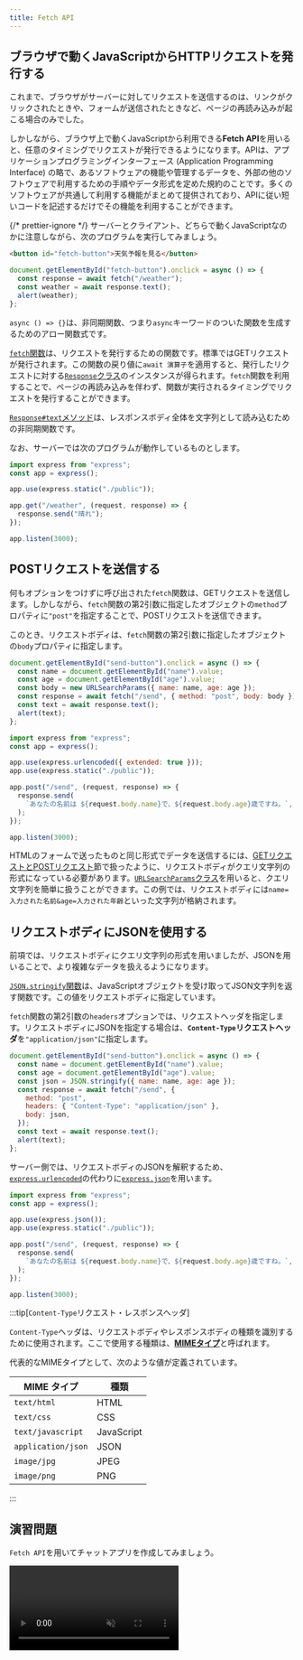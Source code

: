 ```yaml
---
title: Fetch API
---
```



## ブラウザで動くJavaScriptから<Term>HTTPリクエスト</Term>を発行する

これまで、ブラウザが<Term>サーバー</Term>に対して<Term>リクエスト</Term>を送信するのは、リンクがクリックされたときや、フォームが送信されたときなど、ページの再読み込みが起こる場合のみでした。

しかしながら、ブラウザ上で動くJavaScriptから利用できる**Fetch API**を用いると、任意のタイミングで<Term>リクエスト</Term>が発行できるようになります。<Term>API</Term>は、アプリケーションプログラミングインターフェース (Application Programming Interface) の略で、あるソフトウェアの機能や管理するデータを、外部の他のソフトウェアで利用するための手順やデータ形式を定めた規約のことです。多くのソフトウェアが共通して利用する機能がまとめて提供されており、<Term>API</Term>に従い短いコードを記述するだけでその機能を利用することができます。

{/* prettier-ignore */}
<Term>サーバー</Term>と<Term>クライアント</Term>、どちらで動くJavaScriptなのかに注意しながら、次のプログラムを実行してみましょう。

```html title="public/index.htmlのbody内"
<button id="fetch-button">天気予報を見る</button>
```

```javascript title="public/script.js (ブラウザ上で動くJavaScript)"
document.getElementById("fetch-button").onclick = async () => {
  const response = await fetch("/weather");
  const weather = await response.text();
  alert(weather);
};
```

<ViewSource url={import.meta.url} path="_samples/fetch-api" />

`async () => {}`は、<Term>非同期関数</Term>、つまり`async`キーワードのついた関数を生成するための<Term>アロー関数</Term>式です。

[`fetch`関数](https://developer.mozilla.org/ja/docs/Web/API/fetch)は、<Term>リクエスト</Term>を発行するための関数です。標準では<Term>GETリクエスト</Term>が発行されます。この関数の戻り値に`await 演算子`を適用すると、発行した<Term>リクエスト</Term>に対する[`Response`クラス](https://developer.mozilla.org/ja/docs/Web/API/Response)のインスタンスが得られます。`fetch`関数を利用することで、ページの再読み込みを伴わず、関数が実行されるタイミングで<Term>リクエスト</Term>を発行することができます。

[`Response#text`メソッド](https://developer.mozilla.org/ja/docs/Web/API/Response/text)は、<Term>レスポンスボディ</Term>全体を文字列として読み込むための<Term>非同期関数</Term>です。

なお、<Term>サーバー</Term>では次のプログラムが動作しているものとします。

```javascript title="main.mjs (サーバーとして動くJavaScript)"
import express from "express";
const app = express();

app.use(express.static("./public"));

app.get("/weather", (request, response) => {
  response.send("晴れ");
});

app.listen(3000);
```

## <Term>POSTリクエスト</Term>を送信する

何もオプションをつけずに呼び出された`fetch`関数は、<Term>GETリクエスト</Term>を送信します。しかしながら、`fetch`関数の第2引数に指定したオブジェクトの`method`プロパティに`"post"`を指定することで、<Term>POSTリクエスト</Term>を送信できます。

このとき、<Term>リクエストボディ</Term>は、`fetch`関数の第2引数に指定したオブジェクトの`body`プロパティに指定します。

```javascript title="public/script.js"
document.getElementById("send-button").onclick = async () => {
  const name = document.getElementById("name").value;
  const age = document.getElementById("age").value;
  const body = new URLSearchParams({ name: name, age: age });
  const response = await fetch("/send", { method: "post", body: body });
  const text = await response.text();
  alert(text);
};
```

```javascript title="main.mjs"
import express from "express";
const app = express();

app.use(express.urlencoded({ extended: true }));
app.use(express.static("./public"));

app.post("/send", (request, response) => {
  response.send(
    `あなたの名前は ${request.body.name}で、${request.body.age}歳ですね。`,
  );
});

app.listen(3000);
```

<ViewSource url={import.meta.url} path="_samples/send-post-request" />

HTMLのフォームで送ったものと同じ形式でデータを送信するには、[GETリクエストとPOSTリクエスト](/docs/web-servers/get-post/)節で扱ったように、<Term>リクエストボディ</Term>が<Term>クエリ文字列</Term>の形式になっている必要があります。[`URLSearchParams`クラス](https://developer.mozilla.org/ja/docs/Web/API/URLSearchParams)を用いると、<Term>クエリ文字列</Term>を簡単に扱うことができます。この例では、<Term>リクエストボディ</Term>には`name=入力された名前&age=入力された年齢`といった文字列が格納されます。

## <Term>リクエストボディ</Term>に<Term>JSON</Term>を使用する

前項では、<Term>リクエストボディ</Term>に<Term>クエリ文字列</Term>の形式を用いましたが、<Term>JSON</Term>を用いることで、より複雑なデータを扱えるようになります。

[`JSON.stringify`関数](https://developer.mozilla.org/ja/docs/Web/JavaScript/Reference/Global_Objects/JSON/stringify)は、JavaScriptオブジェクトを受け取って<Term>JSON</Term>文字列を返す関数です。この値を<Term>リクエストボディ</Term>に指定しています。

`fetch`関数の第2引数の`headers`オプションでは、<Term>リクエストヘッダ</Term>を指定します。<Term>リクエストボディ</Term>に<Term>JSON</Term>を指定する場合は、**`Content-Type`リクエストヘッダ**を`"application/json"`に指定します。

```javascript title="public/script.js"
document.getElementById("send-button").onclick = async () => {
  const name = document.getElementById("name").value;
  const age = document.getElementById("age").value;
  const json = JSON.stringify({ name: name, age: age });
  const response = await fetch("/send", {
    method: "post",
    headers: { "Content-Type": "application/json" },
    body: json,
  });
  const text = await response.text();
  alert(text);
};
```

サーバー側では、<Term>リクエストボディ</Term>のJSONを解釈するため、[`express.urlencoded`](https://expressjs.com/ja/api.html#express.urlencoded)の代わりに[`express.json`](https://expressjs.com/ja/api.html#express.json)を用います。

```javascript title="main.mjs"
import express from "express";
const app = express();

app.use(express.json());
app.use(express.static("./public"));

app.post("/send", (request, response) => {
  response.send(
    `あなたの名前は ${request.body.name}で、${request.body.age}歳ですね。`,
  );
});

app.listen(3000);
```

<ViewSource url={import.meta.url} path="_samples/json-request-body" />

:::tip[`Content-Type`<Term type="httpHeaderBody">リクエスト・レスポンスヘッダ</Term>]

`Content-Type`ヘッダは、<Term>リクエストボディ</Term>や<Term>レスポンスボディ</Term>の種類を識別するために使用されます。ここで使用する種類は、[**MIMEタイプ**](https://developer.mozilla.org/ja/docs/Glossary/MIME_type)と呼ばれます。

代表的なMIMEタイプとして、次のような値が定義されています。

| MIME タイプ        | 種類       |
| ------------------ | ---------- |
| `text/html`        | HTML       |
| `text/css`         | CSS        |
| `text/javascript`  | JavaScript |
| `application/json` | JSON       |
| `image/jpg`        | JPEG       |
| `image/png`        | PNG        |

:::

## 演習問題

`Fetch API`を用いてチャットアプリを作成してみましょう。

<video src={chatAppVideo} controls muted />

### ヒント

[掲示板を作ったとき](/docs/web-servers/get-post/)と同じく、`messages`という配列をサーバー側に用意し、メッセージが送信されたらその配列に要素を追加するようにしましょう。

```javascript title="main.mjs"
const messages = [];
app.post("/send", (request, response) => {
  // メッセージを追加
});
```

`/messages`への<Term>GETリクエスト</Term>に対し、メッセージの一覧を<Term>JSON</Term>で応答するようにしてみましょう。

[`express.Response#json`メソッド](https://expressjs.com/ja/api.html#res.json)は、受け取ったオブジェクトを`JSON.stringify`によって<Term>JSON</Term>としたうえで<Term>レスポンス</Term>するためのメソッドです。このとき、`Content-Type`レスポンスヘッダは自動的に`"application/json"`に設定されます。

```javascript title="main.mjs"
app.get("/messages", (request, response) => {
  response.json(messages);
});
```

新着メッセージを確認するために、定期的に`/messages`に対して`fetch`関数を用いて<Term>リクエスト</Term>しましょう。`setInterval`関数が利用できます。

```javascript title="public/script.js"
setInterval(async () => {
  const response = await fetch("/messages");
  // レスポンスを処理する
}, 1000);
```

`innerHTML`プロパティを空文字列とすることで要素の子要素を全て削除できます。`document.createElement`関数を用いて再び生成し直しましょう。

```html title="public/index.html"
<ul id="message-list"></ul>
```

```javascript title="public/script.js"
const messageList = document.getElementById("message-list");
messageList.innerHTML = "";

for (const message of messages) {
  const li = document.createElement("li");
  li.textContent = message;
  messageList.appendChild(li);
}
```

### 解答

解答は次のリンクを参照してください。

<ViewSource url={import.meta.url} path="_samples/chat" />
